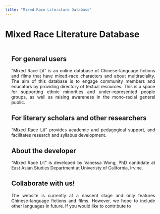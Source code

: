 ```yaml
---
title: "Mixed Race Literature Database"
---
```


<style type="text/css">
.title {
  display: none;
}
img {
  border-radius: 200px 200px 200px 200px;
}

</style>

# Mixed Race Literature Database

<div class="row" style="text-align: justify; text-justify: inter-word;  padding-top: 2px;padding-right: 20px;padding-left: 20px">

## For general users

"Mixed Race Lit" is an online database of Chinese-language fictions and films that have mixed-race characters and about multiraciality. The aim of this database is to engage community members and educators by providing directory of textual resources. This is a space for supporting ethnic minorities and under-represented people groups, as well as raising awareness in the mono-racial general public. 


## For literary scholars and other researchers

"Mixed Race Lit" provides academic and pedagogical support, and facilitates research and syllabus development. 


## About the developer

"Mixed Race Lit" is developed by Vanessa Wong, PhD candidate at East Asian Studies Department at Univeristy of California, Irvine. 


## Collaborate with us!
The website is currently at a nascent stage and only features Chinese-language fictions and films. However, we hope to include other languages in future. If you would like to contribute to

</div>
